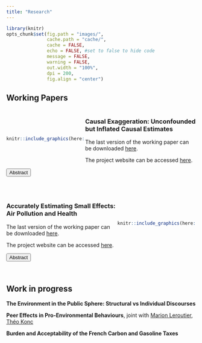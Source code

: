 ```yaml
---
title: "Research"
---
```


```r
library(knitr)
opts_chunk$set(fig.path = "images/",
               cache.path = "cache/",
               cache = FALSE,
               echo = FALSE, #set to false to hide code
               message = FALSE,
               warning = FALSE,
               out.width = "100%",
               dpi = 200,
               fig.align = "center")  
```

<script>
function hide_buttons(abstract) {
    var x = document.getElementById(abstract);
    if (x.style.display === "none") {
        x.style.display = "block";
    } else {
        x.style.display = "none";
    }
}
</script>

## Working Papers


:::: {style="display: flex; align-items: center; justify-content: space-between;"}
::: {.column width="40%"}
```r
knitr::include_graphics(here::here("images/balloon.jpg"))
```
:::

::: {.column width="57%"}
### Causal Exaggeration: Unconfounded but Inflated Causal Estimates

The last version of the working paper can be downloaded [here](https://vincentbagilet.github.io/causal_exaggeration/causal_exaggeration.pdf).

<!-- The previous version of the working paper can be downloaded [here](https://vincentbagilet.github.io/causal_exaggeration/causal_exaggeration_paper.pdf).  -->

The project website can be accessed [here](https://vincentbagilet.github.io/causal_exaggeration/).

:::
::::

<button class="button_link" role="button" onclick="hide_buttons('abstract_causal_exagg')">Abstract</button>
<div id="abstract_causal_exagg" style="display:none;">

```r
abstract_causal_exagg <-
  readr::read_file(
    here::here(
      "..",
      "causal_exaggeration",
      "paper",
      "current_version",
      "abstract",
      "causal_exaggeration_abstract.tex"
    )
  )
```

`r abstract_causal_exagg`

</div> 


<br />

:::: {style="display: flex; align-items: center; justify-content: space-between;"}
::: {.column width="57%"}
### Accurately Estimating Small Effects: Air Pollution and Health

The last version of the working paper can be downloaded [here](https://vincentbagilet.github.io/inference_pollution/inference_pollution_paper.pdf).

The project website can be accessed [here](https://vincentbagilet.github.io/inference_pollution/).
:::

::: {.column width="40%"}
```r
knitr::include_graphics(here::here("images/illustration_car.png"))
```
:::
::::

<button class="button_link" role="button" onclick="hide_buttons('abstract_inference_pollution')">Abstract</button>
<div id="abstract_inference_pollution" style="display:none;">
This paper identifies tangible design parameters that might lead to inaccurate estimates of relatively small effects. Low statistical power not only makes relatively small effect difficult to detect but resulting published estimates also exaggerate true effect sizes. We first document the existence of this issue in the epidemiology and economics literature of interest. Then, we identify its drivers using real data simulations that replicate most prevailing inference methods. Finally, we argue relevance to many other literatures and propose a principled workflow to evaluate and avoid exaggeration when conducting a non-experimental study.
</div> 

<br />

## Work in progress

**The Environment in the Public Sphere: Structural vs Individual Discourses**

**Peer Effects in Pro-Environmental Behaviours**, joint with [Marion Leroutier](https://marionleroutier.github.io/), [Théo Konc](https://www.pik-potsdam.de/members/theokonc) 

**Burden and Acceptability of the French Carbon and Gasoline Taxes**



